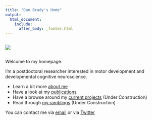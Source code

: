 ```yaml
---
title: "Dan Brady's Home"
output:
  html_document:
    include:
      after_body: _footer.html
---
```

<div class="row">
<div class="column left">
![](images/profilePic.png)

</div>

<div class="column right">
Welcome to my homepage.  

I'm a postdoctoral researcher interested in motor development and developmental cognitive neuroscience.

* Learn a bit more [about me](about.html)
* Have a look at my [publications](pubs.html)
* Have a browse around my [current projects](projs.html) (Under Construction)
* Read through [my ramblings](blog.html) (Under Construction)


You can contact me via [email](mailto:dan.brady@rocketmail.com) or via [Twitter](https://www.twitter.com/DanTBrady)

</div>
</div>

